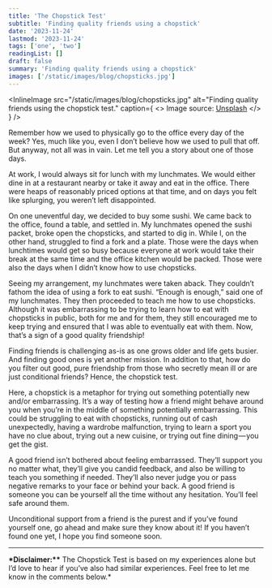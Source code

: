 ```yaml
---
title: 'The Chopstick Test'
subtitle: 'Finding quality friends using a chopstick'
date: '2023-11-24'
lastmod: '2023-11-24'
tags: ['one', 'two']
readingList: []
draft: false
summary: 'Finding quality friends using a chopstick'
images: ['/static/images/blog/chopsticks.jpg']
---
```


<InlineImage
  src="/static/images/blog/chopsticks.jpg"
  alt="Finding quality friends using the chopstick test."
  caption={
    <>
      Image source: <a href="https://unsplash.com/photos/esCRvuR7Tnk">Unsplash</a>
    </>
  }
/>

Remember how we used to physically go to the office every day of the week? Yes, much like you, even I don’t believe how we used to pull that off. But anyway, not all was in vain. Let me tell you a story about one of those days.

At work, I would always sit for lunch with my lunchmates. We would either dine in at a restaurant nearby or take it away and eat in the office. There were heaps of reasonably priced options at that time, and on days you felt like splurging, you weren’t left disappointed.

On one uneventful day, we decided to buy some sushi. We came back to the office, found a table, and settled in. My lunchmates opened the sushi packet, broke open the chopsticks, and started to dig in. While I, on the other hand, struggled to find a fork and a plate. Those were the days when lunchtimes would get so busy because everyone at work would take their break at the same time and the office kitchen would be packed. Those were also the days when I didn’t know how to use chopsticks.

Seeing my arrangement, my lunchmates were taken aback. They couldn’t fathom the idea of using a fork to eat sushi. “Enough is enough,” said one of my lunchmates. They then proceeded to teach me how to use chopsticks. Although it was embarrassing to be trying to learn how to eat with chopsticks in public, both for me and for them, they still encouraged me to keep trying and ensured that I was able to eventually eat with them. Now, that’s a sign of a good quality friendship!

Finding friends is challenging as-is as one grows older and life gets busier. And finding good ones is yet another mission. In addition to that, how do you filter out good, pure friendship from those who secretly mean ill or are just conditional friends? Hence, the chopstick test.

Here, a chopstick is a metaphor for trying out something potentially new and/or embarrassing. It’s a way of testing how a friend might behave around you when you’re in the middle of something potentially embarrassing. This could be struggling to eat with chopsticks, running out of cash unexpectedly, having a wardrobe malfunction, trying to learn a sport you have no clue about, trying out a new cuisine, or trying out fine dining — you get the gist.

A good friend isn’t bothered about feeling embarrassed. They’ll support you no matter what, they’ll give you candid feedback, and also be willing to teach you something if needed. They’ll also never judge you or pass negative remarks to your face or behind your back. A good friend is someone you can be yourself all the time without any hesitation. You’ll feel safe around them.

Unconditional support from a friend is the purest and if you’ve found yourself one, go ahead and make sure they know about it! If you haven’t found one yet, I hope you find someone soon.

---

**\*Disclaimer:\*\***&#x20;The Chopstick Test is based on my experiences alone but I’d love to hear if you’ve also had similar experiences. Feel free to let me know in the comments below.\*
